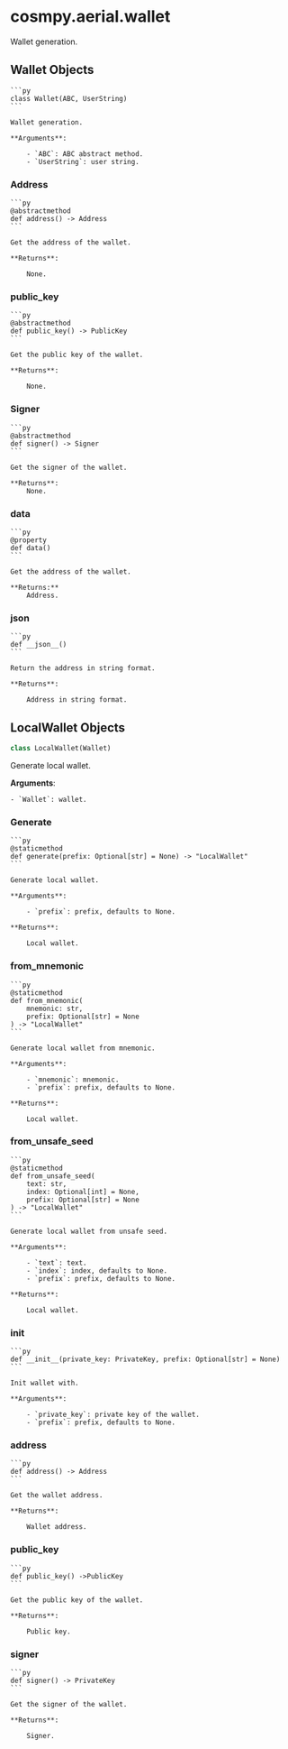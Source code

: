 # cosmpy.aerial.wallet 

Wallet generation.

## Wallet Objects 

    ```py
    class Wallet(ABC, UserString)
    ```

    Wallet generation.

    **Arguments**:

        - `ABC`: ABC abstract method.
        - `UserString`: user string.

### Address

    ```py
    @abstractmethod
    def address() -> Address
    ```

    Get the address of the wallet.

    **Returns**:

        None.

### public_key

    ```py
    @abstractmethod
    def public_key() -> PublicKey
    ```

    Get the public key of the wallet.

    **Returns**:

        None.

### Signer

    ```py
    @abstractmethod
    def signer() -> Signer
    ```

    Get the signer of the wallet.

    **Returns**:
        None.

### data 

    ```py
    @property
    def data()
    ```

    Get the address of the wallet.

    **Returns:**
        Address.

### __json__

    ```py
    def __json__()
    ```

    Return the address in string format.

    **Returns**:

        Address in string format.

## LocalWallet Objects

```py 
class LocalWallet(Wallet)
```

Generate local wallet.

**Arguments**:

    - `Wallet`: wallet.

### Generate

    ```py
    @staticmethod
    def generate(prefix: Optional[str] = None) -> "LocalWallet"
    ```

    Generate local wallet.

    **Arguments**:

        - `prefix`: prefix, defaults to None.

    **Returns**:

        Local wallet.


### from_mnemonic

    ```py
    @staticmethod
    def from_mnemonic(
        mnemonic: str,
        prefix: Optional[str] = None
    ) -> "LocalWallet"
    ```

    Generate local wallet from mnemonic.

    **Arguments**:

        - `mnemonic`: mnemonic.
        - `prefix`: prefix, defaults to None.

    **Returns**:

        Local wallet.

### from_unsafe_seed

    ```py
    @staticmethod
    def from_unsafe_seed(
        text: str,
        index: Optional[int] = None,
        prefix: Optional[str] = None
    ) -> "LocalWallet"
    ```

    Generate local wallet from unsafe seed.

    **Arguments**:

        - `text`: text.
        - `index`: index, defaults to None.
        - `prefix`: prefix, defaults to None.

    **Returns**:

        Local wallet.

### __init__

    ```py
    def __init__(private_key: PrivateKey, prefix: Optional[str] = None)
    ```

    Init wallet with.

    **Arguments**:

        - `private_key`: private key of the wallet.
        - `prefix`: prefix, defaults to None.

### address

    ```py
    def address() -> Address
    ```

    Get the wallet address.

    **Returns**:

        Wallet address.

### public_key

    ```py
    def public_key() ->PublicKey
    ```

    Get the public key of the wallet.

    **Returns**:

        Public key.

### signer

    ```py
    def signer() -> PrivateKey
    ```

    Get the signer of the wallet.

    **Returns**:

        Signer.
